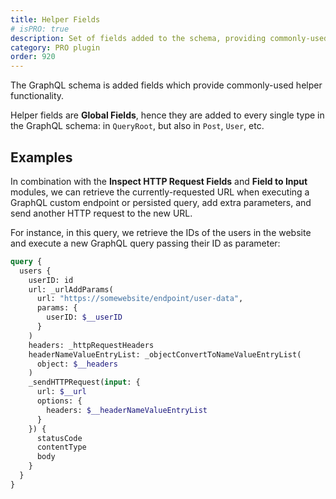 ```yaml
---
title: Helper Fields
# isPRO: true
description: Set of fields added to the schema, providing commonly-used helper functionality.
category: PRO plugin
order: 920
---
```


The GraphQL schema is added fields which provide commonly-used helper functionality.

Helper fields are **Global Fields**, hence they are added to every single type in the GraphQL schema: in `QueryRoot`, but also in `Post`, `User`, etc.

## Examples

In combination with the **Inspect HTTP Request Fields** and **Field to Input** modules, we can retrieve the currently-requested URL when executing a GraphQL custom endpoint or persisted query, add extra parameters, and send another HTTP request to the new URL.

For instance, in this query, we retrieve the IDs of the users in the website and execute a new GraphQL query passing their ID as parameter:

```graphql
query {
  users {
    userID: id
    url: _urlAddParams(
      url: "https://somewebsite/endpoint/user-data",
      params: {
        userID: $__userID
      }
    )
    headers: _httpRequestHeaders
    headerNameValueEntryList: _objectConvertToNameValueEntryList(
      object: $__headers
    )
    _sendHTTPRequest(input: {
      url: $__url
      options: {
        headers: $__headerNameValueEntryList
      }
    }) {
      statusCode
      contentType
      body
    }
  }
}
```
